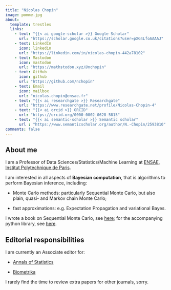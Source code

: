 ```yaml
---
title: "Nicolas Chopin"
image: pomme.jpg
about:
  template: trestles
  links:
    - text: "{{< ai google-scholar >}} Google Scholar"
      url: "https://scholar.google.co.uk/citations?user=pXG4LfoAAAAJ"
    - text: LinkedIn
      icon: linkedin
      url: "https://linkedin.com/in/nicolas-chopin-442a78102"
    - text: Mastodon
      icon: mastodon
      url: "https://mathstodon.xyz/@nchopin" 
    - text: GitHub
      icon: github
      url: "https://github.com/nchopin"
    - text: Email
      icon: mailbox
      url: "nicolas.chopin@ensae.fr"
    - text: "{{< ai researchgate >}} Researchgate"
      url: "https://www.researchgate.net/profile/Nicolas-Chopin-4"
    - text: "{{< ai orcid >}} ORCID"
      url: "https://orcid.org/0000-0002-0628-5815"
    - text: "{{< ai semantic-scholar >}} Semantic scholar"
      url : "https://www.semanticscholar.org/author/N.-Chopin/2593810"
comments: false
---
```


## About me

I am a Professor of Data Sciences/Statistics/Machine Learning at
[ENSAE](https://www.ensae.fr/en/), [Institut Polytechnique de
Paris](https://www.ip-paris.fr/en).

I am interested in all aspects of **Bayesian computation**, that is
algorithms to perform Bayesian inference, including: 

* Monte Carlo methods: particularly Sequential Monte Carlo, but also plain,
  quasi- and Markov chain Monte Carlo;

* fast approximations: e.g. Expectation Propagation and variational Bayes.

I wrote a book on Sequential Monte Carlo, see [here](/books/); for the accompanying
python library, see [here](/software/).

## Editorial responsibilities

I am currently an Associate editor for:

* [Annals of Statistics](https://imstat.org/journals-and-publications/annals-of-statistics/)

* [Biometrika](https://academic.oup.com/biomet)

I rarely find the time to review extra papers for other journals, sorry. 

